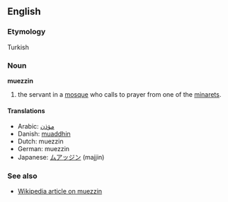 ==English==
===Etymology===
Turkish

===Noun===
'''muezzin'''

# the servant in a [[mosque]] who calls to prayer from one of the [[minaret]]s.

====Translations====
*Arabic: [[موذن|مؤذن]]
*Danish: [[muaddhin]]
*Dutch: muezzin
*German: muezzin
*Japanese: [[ムアッジン]] (majjin)

===See also===
*[[w:muezzin|Wikipedia article on muezzin]]